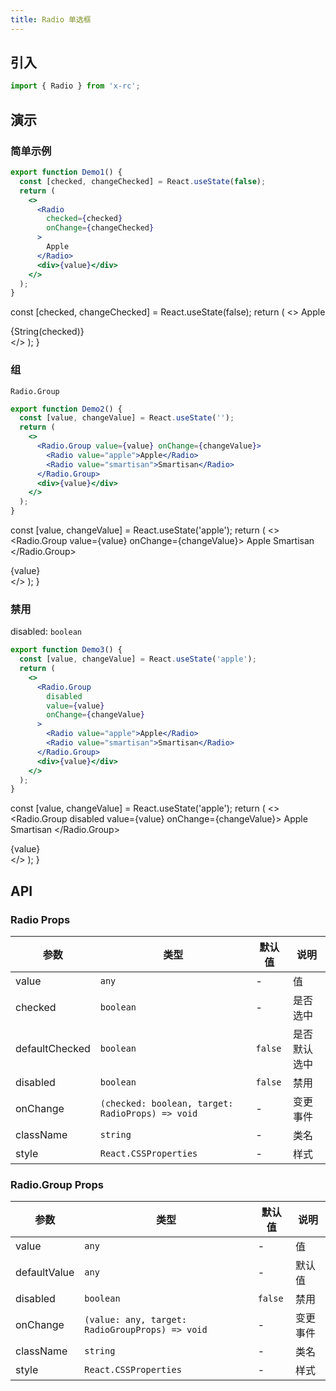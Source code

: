 ```yaml
---
title: Radio 单选框
---
```



## 引入

```jsx
import { Radio } from 'x-rc';
```

## 演示

### 简单示例

```jsx
export function Demo1() {
  const [checked, changeChecked] = React.useState(false);
  return (
    <>
      <Radio
        checked={checked}
        onChange={changeChecked}
      >
        Apple
      </Radio>
      <div>{value}</div>
    </>
  );
}
```

  const [checked, changeChecked] = React.useState(false);
  return (
    <>
      <Radio checked={checked} onChange={changeChecked}>Apple</Radio>
      <div>{String(checked)}</div>
    </>
  );
}

<Demo1 />

### 组

`Radio.Group`

```jsx {5,8}
export function Demo2() {
  const [value, changeValue] = React.useState('');
  return (
    <>
      <Radio.Group value={value} onChange={changeValue}>
        <Radio value="apple">Apple</Radio>
        <Radio value="smartisan">Smartisan</Radio>
      </Radio.Group>
      <div>{value}</div>
    </>
  );
}
```

  const [value, changeValue] = React.useState('apple');
  return (
    <>
      <Radio.Group value={value} onChange={changeValue}>
        <Radio value="apple">Apple</Radio>
        <Radio value="smartisan">Smartisan</Radio>
      </Radio.Group>
      <div>{value}</div>
    </>
  );
}

<Demo2 />

### 禁用

disabled: `boolean`

```jsx {6}
export function Demo3() {
  const [value, changeValue] = React.useState('apple');
  return (
    <>
      <Radio.Group
        disabled
        value={value}
        onChange={changeValue}
      >
        <Radio value="apple">Apple</Radio>
        <Radio value="smartisan">Smartisan</Radio>
      </Radio.Group>
      <div>{value}</div>
    </>
  );
}
```

  const [value, changeValue] = React.useState('apple');
  return (
    <>
      <Radio.Group disabled value={value} onChange={changeValue}>
        <Radio value="apple">Apple</Radio>
        <Radio value="smartisan">Smartisan</Radio>
      </Radio.Group>
      <div>{value}</div>
    </>
  );
}

<Demo3 />

## API

### Radio Props

| 参数 | 类型 | 默认值 | 说明 |
|-----|------|-------|-----|
| value | `any` | - | 值 |
| checked | `boolean` | - | 是否选中 |
| defaultChecked | `boolean` | `false` | 是否默认选中 |
| disabled | `boolean` | `false` | 禁用 |
| onChange | `(checked: boolean, target: RadioProps) => void` | - | 变更事件 |
| className | `string` | - | 类名 |
| style | `React.CSSProperties` | - | 样式 |

### Radio.Group Props

| 参数 | 类型 | 默认值 | 说明 |
|-----|------|-------|-----|
| value | `any` | - | 值 |
| defaultValue | `any` | - | 默认值 |
| disabled | `boolean` | `false` | 禁用 |
| onChange | `(value: any, target: RadioGroupProps) => void` | - | 变更事件 |
| className | `string` | - | 类名 |
| style | `React.CSSProperties` | - | 样式 |
